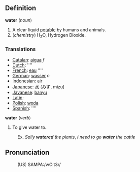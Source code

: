 ==Definition==

<b>water</b> (<i>noun</i>)
# A clear liquid [[potable]] by humans and animals.
# (<i>chemistry</i>) H<sub>2</sub>O, Hydrogen Dioxide.

===Translations===
*[[Catalan]]: [[aigua]] ''f''
*[[Dutch]]: [[]] ''''
*[[French]]: [[eau]] ''''
*[[German]]: [[wasser]] ''n''
*[[Indonesian]]: [[air]]
*[[Japanese]]: [[水]] (みず, mizu)
*[[Javanese]]: [[banyu]]
*[[Latin]]: [[]]
*[[Polish]]: [[woda]]
*[[Spanish]]: [[]] ''''

<b>water</b> (<i>verb</i>)
# To give water to.
:Ex. <i>Sally <b>watered</b> the plants</i>, <i>I need to go <b>water</b> the cattle</i>

==Pronunciation==
:(US) SAMPA:/wO.t3r/